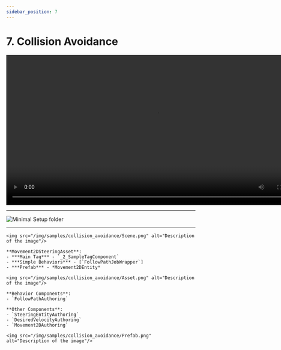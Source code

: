```yaml
---
sidebar_position: 7
---
```



# 7. Collision Avoidance

<video controls width="800">
  <source src="/videos/samples/collision_avoidance/Video.mp4" type="video/mp4" />
  Your browser does not support the video tag.
</video>

-----
![Minimal Setup folder](/img/samples/collision_avoidance/Folder.png)

<Tabs>
  <TabItem value="first" label="Scene"> 

-----

    <img src="/img/samples/collision_avoidance/Scene.png" alt="Description of the image"/>
    
  </TabItem>
  
  <TabItem value="second" label="Steering System Asset"> 

    **Movement2DSteeringAsset**:
    - ***Main Tag*** - `_2_SampleTagComponent`
    - ***Simple Behaviors*** - [`FollowPathJobWrapper`]
    - ***Prefab*** - *Movement2DEntity*

    <img src="/img/samples/collision_avoidance/Asset.png" alt="Description of the image"/>

  </TabItem>
  
  <TabItem value="third" label="Prefab"> 
    
    **Behavior Components**:
    - `FollowPathAuthoring`

    **Other Components**:
    - `SteeringEntityAuthoring`
    - `DesiredVelocityAuthoring`
    - `Movement2DAuthoring`
    
    <img src="/img/samples/collision_avoidance/Prefab.png" alt="Description of the image"/>

  </TabItem>
</Tabs>